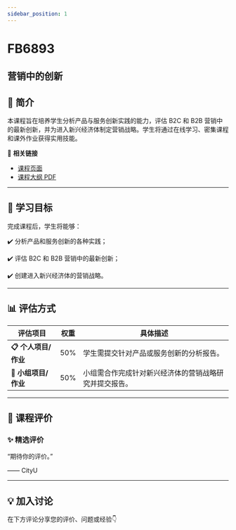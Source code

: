 ```yaml
---
sidebar_position: 1
---
```


# FB6893
## 营销中的创新

## **📘 简介**
本课程旨在培养学生分析产品与服务创新实践的能力，评估 B2C 和 B2B 营销中的最新创新，并为进入新兴经济体制定营销战略。学生将通过在线学习、密集课程和课外作业获得实用技能。

🔗 **相关链接**
- [课程页面](https://www.cityu.edu.hk/catalogue/pg/202526/course/FB6893.htm)
- [课程大纲 PDF](https://www.cityu.edu.hk/catalogue/pg/202526/course/FB6893.pdf)

---

## **🎯 学习目标**

完成课程后，学生将能够：


✔️ 分析产品和服务创新的各种实践；

✔️ 评估 B2C 和 B2B 营销中的最新创新；

✔️ 创建进入新兴经济体的营销战略。

---

## **📊 评估方式**

| **评估项目**             | **权重** | **具体描述**                                                                                     |
|-------------------------|---------|-----------------------------------------------------------------------------------------------|
| **📋 个人项目/作业**      | 50%     | 学生需提交针对产品或服务创新的分析报告。                                                         |
| **📝 小组项目/作业**      | 50%     | 小组需合作完成针对新兴经济体的营销战略研究并提交报告。                                            |

---

## **💬 课程评价**

### ✨ **精选评价**
<div className={commentStyles.commentBox}>
    <p className={commentStyles.commentText}>
        “期待你的评价。”
    </p>
    <p className={commentStyles.commentAuthor}>—— CityU</p>
</div>

---

## **💡 加入讨论**

在下方评论分享您的评价、问题或经验👇
<Utterances />